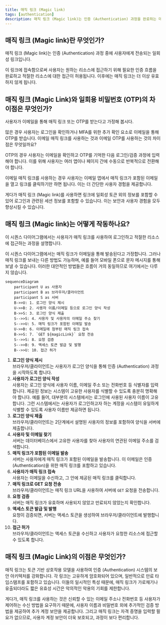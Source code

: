 ```yaml
---
title: 매직 링크 (Magic link)
tags: [authentication]
description: 매직 링크 (Magic link)는 인증 (Authentication) 과정을 완료하는 데 사용되는 일회성 URL입니다.
---
```


## 매직 링크 (Magic link)란 무엇인가?

매직 링크 (Magic link)는 인증 (Authentication) 과정 중에 사용자에게 전송되는 일회성 링크입니다.

이 링크에 접속함으로써 사용자는 원하는 리소스에 접근하기 위해 필요한 인증 흐름을 완료하고 적절한 리소스에 대한 접근이 허용됩니다. 이후에는 매직 링크는 더 이상 유효하지 않게 됩니다.

## 매직 링크 (Magic Link)와 일회용 비밀번호 (OTP)의 차이점은 무엇인가?

사용자가 이메일을 통해 매직 링크 또는 OTP를 받는다고 가정해 봅시다.

많은 경우 사용자는 로그인을 확인하거나 MFA를 위한 추가 확인 요소로 이메일을 통해 OTP를 받습니다. 이메일 매직 링크를 사용하는 것과 이메일 OTP를 사용하는 것의 차이점은 무엇일까요?

OTP의 경우 사용자는 이메일을 확인하고 OTP를 기억한 다음 로그인/검증 과정에 입력해야 합니다. 이를 위해 사용자는 여러 앱이나 페이지 간에 수동으로 반복적으로 전환해야 합니다.

이메일 매직 링크를 사용하는 경우 사용자는 이메일 앱에서 매직 링크가 포함된 이메일을 열고 링크를 클릭하기만 하면 됩니다. 이는 더 간단한 사용자 경험을 제공합니다.

게다가 매직 링크 (Magic link)를 사용하면 링크에 일회성 토큰 외의 정보를 포함할 수 있어 로그인과 관련된 세션 정보를 포함할 수 있습니다. 이는 보안과 사용자 경험을 모두 향상시킬 수 있습니다.

## 매직 링크 (Magic link)는 어떻게 작동하나요?

이 시퀀스 다이어그램에서는 사용자가 매직 링크를 사용하여 로그인하고 적절한 리소스에 접근하는 과정을 설명합니다.

이 시퀀스 다이어그램에서는 매직 링크가 이메일을 통해 발송된다고 가정합니다. 그러나 매직 링크를 보내는 다른 방법도 가능하며, 예를 들어 모바일 폰으로 문자 메시지를 통해 보낼 수 있습니다. 이러한 대안적인 방법들은 흐름이 거의 동일하므로 여기에서는 다루지 않습니다.

```mermaid
sequenceDiagram
    participant U as 사용자
    participant B as 브라우저/클라이언트
    participant S as 서버
    B->>U: 1. 로그인 양식 제시
    U->>B: 2. 사용자 이름/이메일 등으로 로그인 양식 작성
    B->>S: 3. 로그인 양식 제출
    S-->>S: 4. 사용자 및 사용자의 이메일 주소 찾기
    S-->>U: 5. 매직 링크가 포함된 이메일 발송
    U->>B: 6. 이메일에 첨부된 매직 링크 접속
    B->>S: 7. `GET ${magicLink}` 요청 전송
    S-->>S: 8. 요청 검증
    S-->>B: 9. 액세스 토큰 발급 및 발행
    B-->>U: 10. 접근 허가
```

1. **로그인 양식 제시**  
브라우저/클라이언트는 사용자가 로그인 양식을 통해 인증 (Authentication) 과정을 시작하도록 합니다.
2. **사용자가 로그인 양식 작성**  
사용자는 로그인 양식에 사용자 이름, 이메일 주소 또는 전화번호 등 식별자를 입력합니다. 제공된 정보는 시스템이 고유한 사용자를 식별할 수 있도록 충분히 명확해야 합니다. 예를 들어, 대부분의 시스템에서는 로그인에 사용된 사용자 이름이 고유합니다. 그런 시스템에서는 사용자가 로그인하고자 하는 계정을 시스템이 유일하게 식별할 수 있도록 사용자 이름만 제공하면 됩니다.
3. **로그인 양식 제출**  
브라우저/클라이언트는 2단계에서 설명된 사용자의 정보를 포함하여 양식을 서버에 제출합니다.
4. **사용자 및 이메일 찾기**  
서버는 데이터베이스에서 고유한 사용자를 찾아 사용자의 연관된 이메일 주소를 검색합니다.
5. **매직 링크가 포함된 이메일 발송**  
서버는 사용자에게 매직 링크가 포함된 이메일을 발송합니다. 이 이메일은 인증 (Authentication)을 위한 매직 링크를 포함하고 있습니다.
6. **사용자가 매직 링크 접속**  
사용자는 이메일을 수신하고, 그 안에 제공된 매직 링크를 클릭합니다.
7. **매직 링크로 GET 요청 전송**  
브라우저/클라이언트는 매직 링크 URL을 사용하여 서버에 `GET` 요청을 전송합니다.
8. **요청 검증**  
서버는 매직 링크가 유효하며 사용되지 않았고 만료되지 않았는지 확인합니다.
9. **액세스 토큰 발급 및 발행**  
요청이 검증되면, 서버는 액세스 토큰을 생성하여 브라우저/클라이언트에 발행합니다.
10. **접근 허가**  
브라우저/클라이언트는 액세스 토큰을 수신하고 사용자가 요청한 리소스에 접근할 수 있도록 합니다.

## 매직 링크 (Magic Link)의 이점은 무엇인가?

매직 링크는 토큰 기반 상호작용 모델을 사용하여 인증 (Authentication) 시스템의 보안 아키텍처를 강화합니다. 각 링크는 고유하게 암호화되어 있으며, 일반적으로 만료 타임스탬프를 포함하고 있습니다. 이들의 일시적인 특성 때문에, 매직 링크가 가로채기나 유출되더라도 짧은 유효성 시간은 악의적인 악용의 기회를 제한합니다.

게다가, 매직 링크를 사용하는 것은 신뢰할 수 있는 이메일 주소나 전화번호 등 사용자가 제어하는 수신 방법을 요구하기 때문에, 사용자 이름과 비밀번호 외에 추가적인 검증 방법을 제공하여 추가 계정 보안을 제공합니다. 그리고 매직 링크는 자격 증명을 입력할 필요가 없으므로, 사용자 계정 보안이 더욱 보호되고, 과정이 보다 편리합니다.
